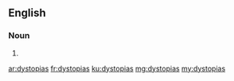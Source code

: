 ==English==

===Noun===
{{head|en|noun plural form}}

# {{plural of|dystopia|lang=en}}

[[ar:dystopias]]
[[fr:dystopias]]
[[ku:dystopias]]
[[mg:dystopias]]
[[my:dystopias]]